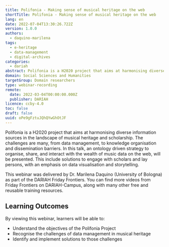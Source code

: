 ```yaml
---
title: Polifonia - Making sense of musical heritage on the web
shortTitle: Polifonia - Making sense of musical heritage on the web
lang: en
date: 2022-07-04T13:30:26.722Z
version: 1.0.0
authors:
  - daquino-marilena
tags:
  - e-heritage
  - data-management
  - digital-archives
categories:
  - dariah
abstract: Polifonia is a H2020 project that aims at harmonising diverse information sources in the landscape of musical heritage and scholarship. The challenges are many, from data management, to knowledge organisation and dissemination barriers. In this talk, an ontology driven strategy to organise, share, and interact with the wealth of music data on the web, is presented. This include solutions to engage with scholars and lay persons, with an emphasis on data visualisation and storytelling.
domain: Social Sciences and Humanities
targetGroup: Domain researchers
type: webinar-recording
remote:
  date: 2022-03-04T00:00:00.000Z
  publisher: DARIAH
licence: ccby-4.0
toc: false
draft: false
uuid: oPe9gFztuJQhQYwGhOtJF
---
```


Polifonia is a H2020 project that aims at harmonising diverse information sources in the landscape of musical heritage and scholarship. The challenges are many, from data management, to knowledge organisation and dissemination barriers. In this talk, an ontology driven strategy to organise, share, and interact with the wealth of music data on the web, will be presented. This include solutions to engage with scholars and lay persons, with an emphasis on data visualisation and storytelling.

This webinar was delivered by Dr. Marilena Daquino (University of Bologna) as part of the DARIAH Friday Frontiers. You can find more videos from Friday Frontiers on DARIAH-Campus, along with many other free and reusable training resources.

## Learning Outcomes

By viewing this webinar, learners will be able to:

- Understand the objectives of the Polifonia Project
- Recognise the challenges of data management in musical heritage
- Identify and implement solutions to those challenges

<VideoCard
  provider="youtube"
  id="LNEMZxwGKsg"
  title="Polifonia: Making sense of musical heritage on the web"
  subtitle="Click here to view"
  image="images/polifonia-thumbnail.png"
/>
